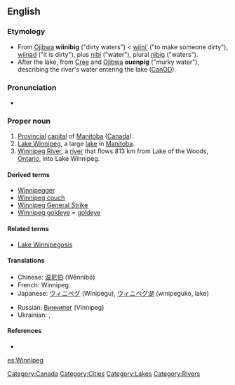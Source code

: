 {{wikipedia|Winnipeg, Manitoba}}

==English==

===Etymology===
* From [[Ojibwa]] '''wiinibig''' ("dirty waters") < [[wiini'|wiini’]] ("to make someone dirty"), [[wiinad]] ("it is dirty"), plus [[nibi]] ("water"), plural [[nibi|nibig]] ("waters").
* After the lake, from [[Cree]] and [[Ojibwa]] '''ouenpig''' ("murky water"), describing the river's water entering the lake ([[CanOD]]).

===Pronunciation===
* {{audio|en-ca-Winnipeg.ogg|Audio (CA)}}

===Proper noun===
{{en-proper noun}}

# [[provincial|Provincial]] [[capital]] of [[Manitoba]] ([[Canada]]).
# [[Lake Winnipeg]], a large [[lake]] in [[Manitoba]].
# [[Winnipeg River]], a [[river]] that flows 813 km from Lake of the Woods, [[Ontario]], into Lake Winnipeg.

====Derived terms====
* [[Winnipegger]]
* [[Winnipeg couch]]
* [[Winnipeg General Strike]]
* [[Winnipeg goldeye]] = [[goldeye]]

====Related terms====
* [[Lake Winnipegosis]]

====Translations====
{{top}}
*Chinese: [[温尼伯]] (Wēnníbó)
*French: Winnipeg
*Japanese: [[ウィニペグ]] (Winipegu), [[ウィニペグ湖]] (winipeguko, lake)
{{mid}}
*Russian: [[Виннипег]] (Vínnipeg) {{m}}
*Ukrainian: {{t-|uk|Вінніпег|m|sc=Cyrl|tr=Vinnipeh}}, {{t-|uk|Вінніпеґ|m|sc=Cyrl|tr=Vinnipeg}}
{{bottom}}

====References====
* {{R:Canadian Oxford 2004}}

[[Category:Canada]]
[[Category:Cities]]
[[Category:Lakes]]
[[Category:Rivers]]

[[es:Winnipeg]]